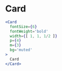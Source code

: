 

# Card

```jsx live=true
<Card
  fontSize={6}
  fontWeight='bold'
  width={[ 1, 1, 1/2 ]}
  p={4}
  m={3}
  bg='muted'
>
  Card
</Card>
```
